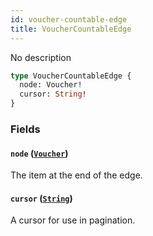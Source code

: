 ```yaml
---
id: voucher-countable-edge
title: VoucherCountableEdge
---
```


No description

```graphql
type VoucherCountableEdge {
  node: Voucher!
  cursor: String!
}
```

### Fields

#### `node` ([`Voucher`](../../../developer/api-reference/objects/voucher))

The item at the end of the edge.

#### `cursor` ([`String`](../../../developer/api-reference/scalars/string))

A cursor for use in pagination.
